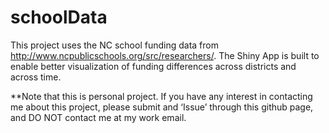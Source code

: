 # schoolData
This project uses the NC school funding data from [http://www.ncpublicschools.org/src/researchers/](http://www.ncpublicschools.org/src/researchers/).  The Shiny App is built to enable better visualization of funding differences across districts and across time.     

**Note that this is personal project.  If you have any interest in contacting me about this project, please submit and 'Issue' through this github page, and DO NOT contact me at my work email. 
